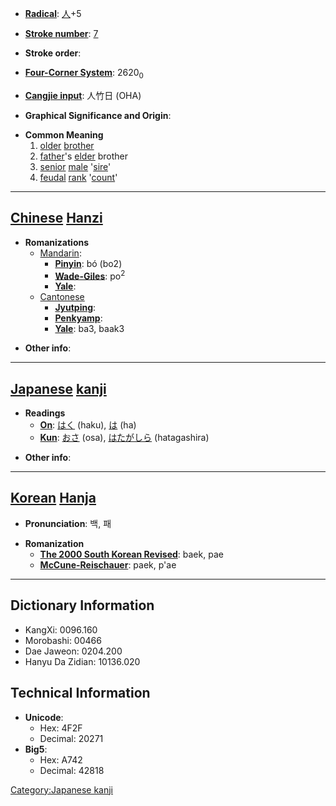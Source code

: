 * '''[[Wiktionary:Chinese radical index| Radical]]''': [[Wiktionary:Chinese radical index 人|人]]+5

* '''[[Wiktionary:Chinese total strokes index|Stroke number]]''': [[Wiktionary:Chinese total strokes index 7|7]]

* '''Stroke order''': 

* '''[[Wiktionary:Chinese four corner index|Four-Corner System]]''': 2620<sub>0</sub>

* '''[[Wiktionary:Chinese Cangjie index|Cangjie input]]''': 人竹日 (OHA)

* '''Graphical Significance and Origin''': 

* '''Common Meaning'''
*#[[older]] [[brother]]
*# [[father]]'s [[elder]] brother
*# [[senior]] [[male]] '[[sire]]'
*# [[feudal]] [[rank]] '[[count]]'


----

== [[Chinese]] [[Hanzi]] ==

* '''Romanizations'''
** [[Mandarin]]:
*** '''[[Pinyin]]''': bó (bo2)
*** '''[[Wade-Giles]]''': po<sup>2</sup>
*** '''[[Yale]]''': 
**[[Cantonese]]
***'''[[Jyutping]]''':
***'''[[Penkyamp]]''': 
***'''[[Yale]]''': ba3, baak3

* '''Other info''': 

----

== [[Japanese]] [[kanji]] ==

* '''Readings'''
** '''[[On]]''': [[はく]] (haku), [[は]] (ha)
** '''[[Kun]]''': [[おさ]] (osa), [[はたがしら]] (hatagashira)

* '''Other info''':  

----

== [[Korean]] [[Hanja]] ==

* '''Pronunciation''': 백, 패

* '''Romanization'''
** '''[[The 2000 South Korean Revised Romanization|The 2000 South Korean Revised]]''': baek, pae
** '''[[McCune-Reischauer]]''': paek, p'ae

----

== Dictionary Information ==

* KangXi: 0096.160
* Morobashi: 00466
* Dae Jaweon: 0204.200
* Hanyu Da Zidian: 10136.020

== Technical Information ==

* '''Unicode''':
** Hex: 4F2F
** Decimal: 20271
* '''Big5''':
** Hex: A742
** Decimal: 42818

[[Category:Japanese kanji]]